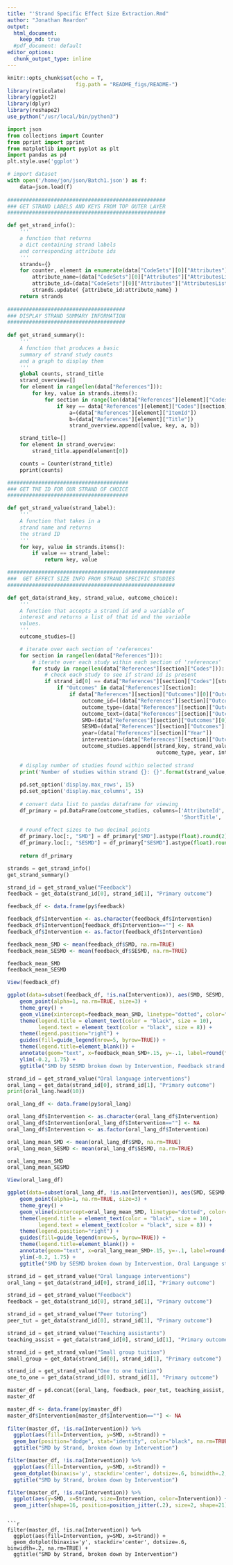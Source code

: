 ```yaml
---
title: "'Strand Specific Effect Size Extraction.Rmd"
author: "Jonathan Reardon"
output:
  html_document: 
    keep_md: true
  #pdf_document: default
editor_options:
  chunk_output_type: inline
---
```


```r
knitr::opts_chunk$set(echo = T,
                      fig.path = "README_figs/README-")
library(reticulate)
library(ggplot2)
library(dplyr)
library(reshape2)
use_python("/usr/local/bin/python3")
```

```python
import json
from collections import Counter
from pprint import pprint
from matplotlib import pyplot as plt
import pandas as pd
plt.style.use('ggplot')

# import dataset
with open('/home/jon/json/Batch1.json') as f:
    data=json.load(f)
    
###################################################
### GET STRAND LABELS AND KEYS FROM TOP OUTER LAYER
###################################################

def get_strand_info():
    ''' 
    a function that returns
    a dict containing strand labels
    and corresponding attribute ids
    '''
    strands={}
    for counter, element in enumerate(data["CodeSets"][0]["Attributes"]["AttributesList"]):
        attribute_name=(data["CodeSets"][0]["Attributes"]["AttributesList"][counter]["AttributeName"])
        attribute_id=(data["CodeSets"][0]["Attributes"]["AttributesList"][counter]["AttributeId"])
        strands.update( {attribute_id:attribute_name} )
    return strands
    
######################################
### DISPLAY STRAND SUMMARY INFORMATION 
######################################
    
def get_strand_summary():
    '''
    A function that produces a basic
    summary of strand study counts
    and a graph to display them
    '''
    global counts, strand_title
    strand_overview=[]
    for element in range(len(data["References"])):
        for key, value in strands.items():
            for section in range(len(data["References"][element]["Codes"])):
                if key == data["References"][element]["Codes"][section]["AttributeId"]:
                    a=(data["References"][element]["ItemId"])
                    b=(data["References"][element]["Title"])
                    strand_overview.append([value, key, a, b])

    strand_title=[]
    for element in strand_overview:
        strand_title.append(element[0])

    counts = Counter(strand_title) 
    pprint(counts)

#######################################
### GET THE ID FOR OUR STRAND OF CHOICE 
#######################################

def get_strand_value(strand_label):
    ''' 
    A function that takes in a 
    strand name and returns
    the strand ID
    '''
    for key, value in strands.items():
        if value == strand_label:
            return key, value

######################################################
###  GET EFFECT SIZE INFO FROM STRAND SPECIFIC STUDIES
######################################################

def get_data(strand_key, strand_value, outcome_choice):
    '''
    A function that accepts a strand id and a variable of
    interest and returns a list of that id and the variable
    values.
    '''
    outcome_studies=[] 

    # iterate over each section of 'references'
    for section in range(len(data["References"])):
        # iterate over each study within each section of 'references'
        for study in range(len(data["References"][section]["Codes"])):
            # check each study to see if strand id is present
            if strand_id[0] == data["References"][section]["Codes"][study]["AttributeId"]:
                if "Outcomes" in data["References"][section]:
                    if data["References"][section]["Outcomes"][0]["OutcomeText"] == outcome_choice:
                        outcome_id=((data["References"][section]["Outcomes"][0]["OutcomeId"]))
                        outcome_type=(data["References"][section]["Outcomes"][0]["ShortTitle"])
                        outcome_text=(data["References"][section]["Outcomes"][0]["OutcomeText"])
                        SMD=(data["References"][section]["Outcomes"][0]["SMD"])
                        SESMD=(data["References"][section]["Outcomes"][0]["SESMD"])
                        year=(data["References"][section]["Year"])
                        intervention=(data["References"][section]["Outcomes"][0]["InterventionText"])
                        outcome_studies.append([strand_key, strand_value, outcome_id, outcome_text, 
                                                outcome_type, year, intervention, SMD, SESMD])
              
    # display number of studies found within selected strand
    print('Number of studies within strand {}: {}'.format(strand_value, len(outcome_studies)), "\n")
    
    pd.set_option('display.max_rows', 15)
    pd.set_option('display.max_columns', 15)
    
    # convert data list to pandas dataframe for viewing
    df_primary = pd.DataFrame(outcome_studies, columns=['AttributeId', 'Strand', 'OutcomeId', 'OutcomeType', 
                                                        'ShortTitle', 'Year', 'Intervention', 'SMD', 'SESMD'])
    
    # round effect sizes to two decimal points
    df_primary.loc[:, "SMD"] = df_primary["SMD"].astype(float).round(2)
    df_primary.loc[:, "SESMD"] = df_primary["SESMD"].astype(float).round(2)
    
    return df_primary

strands = get_strand_info()
get_strand_summary()
```

```python
strand_id = get_strand_value("Feedback") 
feedback = get_data(strand_id[0], strand_id[1], "Primary outcome")
```

```r
feedback_df <- data.frame(py$feedback)

feedback_df$Intervention <- as.character(feedback_df$Intervention)
feedback_df$Intervention[feedback_df$Intervention==""] <- NA
feedback_df$Intervention <- as.factor(feedback_df$Intervention)

feedback_mean_SMD <- mean(feedback_df$SMD, na.rm=TRUE)
feedback_mean_SESMD <- mean(feedback_df$SESMD, na.rm=TRUE)

feedback_mean_SMD
feedback_mean_SESMD

View(feedback_df)
```
```r
ggplot(data=subset(feedback_df, !is.na(Intervention)), aes(SMD, SESMD, color=Intervention)) + 
    geom_point(alpha=1, na.rm=TRUE, size=3) +
    theme_grey() +
    geom_vline(xintercept=feedback_mean_SMD, linetype="dotted", color="black", size=1) +
    theme(legend.title = element_text(color = "black", size = 10),
          legend.text = element_text(color = "black", size = 8)) +
    theme(legend.position="right") +
    guides(fill=guide_legend(nrow=5, byrow=TRUE)) +
    theme(legend.title=element_blank()) +
    annotate(geom="text", x=feedback_mean_SMD+.15, y=-.1, label=round(feedback_mean_SMD, 2), color="black") +
    ylim(-0.2, 1.75) +
    ggtitle("SMD by SESMD broken down by Intervention, Feedback strand only")
```

```python
strand_id = get_strand_value("Oral language interventions") 
oral_lang = get_data(strand_id[0], strand_id[1], "Primary outcome")
print(oral_lang.head(10))
```

```r
oral_lang_df <- data.frame(py$oral_lang)

oral_lang_df$Intervention <- as.character(oral_lang_df$Intervention)
oral_lang_df$Intervention[oral_lang_df$Intervention==""] <- NA
oral_lang_df$Intervention <- as.factor(oral_lang_df$Intervention)

oral_lang_mean_SMD <- mean(oral_lang_df$SMD, na.rm=TRUE)
oral_lang_mean_SESMD <- mean(oral_lang_df$SESMD, na.rm=TRUE)

oral_lang_mean_SMD
oral_lang_mean_SESMD

View(oral_lang_df)
```

```r

ggplot(data=subset(oral_lang_df, !is.na(Intervention)), aes(SMD, SESMD, color=Intervention)) + 
    geom_point(alpha=1, na.rm=TRUE, size=3) +
    theme_grey() +
    geom_vline(xintercept=oral_lang_mean_SMD, linetype="dotted", color="black", size=1) +
    theme(legend.title = element_text(color = "black", size = 10),
          legend.text = element_text(color = "black", size = 8)) +
    theme(legend.position="right") +
    guides(fill=guide_legend(nrow=5, byrow=TRUE)) +
    theme(legend.title=element_blank()) +
    annotate(geom="text", x=oral_lang_mean_SMD+.15, y=-.1, label=round(oral_lang_mean_SMD, 2), color="black") +
    ylim(-0.2, 1.75) +
    ggtitle("SMD by SESMD broken down by Intervention, Oral Language strand only")
```

```python
strand_id = get_strand_value("Oral language interventions") 
oral_lang = get_data(strand_id[0], strand_id[1], "Primary outcome")

strand_id = get_strand_value("Feedback") 
feedback = get_data(strand_id[0], strand_id[1], "Primary outcome")

strand_id = get_strand_value("Peer tutoring") 
peer_tut = get_data(strand_id[0], strand_id[1], "Primary outcome")

strand_id = get_strand_value("Teaching assistants") 
teaching_assist = get_data(strand_id[0], strand_id[1], "Primary outcome")

strand_id = get_strand_value("Small group tuition") 
small_group = get_data(strand_id[0], strand_id[1], "Primary outcome")

strand_id = get_strand_value("One to one tuition") 
one_to_one = get_data(strand_id[0], strand_id[1], "Primary outcome")

master_df = pd.concat([oral_lang, feedback, peer_tut, teaching_assist, small_group, one_to_one])
master_df
```

```r

master_df <- data.frame(py$master_df)
master_df$Intervention[master_df$Intervention==""] <- NA
           
filter(master_df, !is.na(Intervention)) %>%
  ggplot(aes(fill=Intervention, y=SMD, x=Strand)) +
  geom_bar(position="dodge", stat="identity", color="black", na.rm=TRUE) +
  ggtitle("SMD by Strand, broken down by Intervention")

```


```r
filter(master_df, !is.na(Intervention)) %>%
  ggplot(aes(fill=Intervention, y=SMD, x=Strand)) +
  geom_dotplot(binaxis='y', stackdir='center', dotsize=.6, binwidth=.2, na.rm=TRUE) +
  ggtitle("SMD by Strand, broken down by Intervention")
```

```r
filter(master_df, !is.na(Intervention)) %>%
  ggplot(aes(y=SMD, x=Strand, size=Intervention, color=Intervention)) +
  geom_jitter(shape=16, position=position_jitter(.2), size=2, shape=21)
```
```

```r
filter(master_df, !is.na(Intervention)) %>%
  ggplot(aes(fill=Intervention, y=SMD, x=Strand)) +
  geom_dotplot(binaxis='y', stackdir='center', dotsize=.6, binwidth=.2, na.rm=TRUE) +
  ggtitle("SMD by Strand, broken down by Intervention")
```

